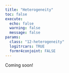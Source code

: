```yaml
---
title: "Heterogeneity"
toc: false
execute:
  echo: false
  warning: false
  message: false
params:
  class: "12-heterogeneity"
  logitrcars: TRUE
  formr4conjoint: FALSE
---
```


Coming soon!